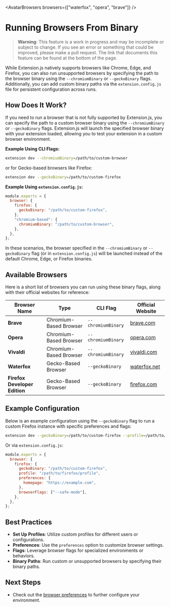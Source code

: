 
<AvatarBrowsers browsers={["waterfox", "opera", "brave"]} />

# Running Browsers From Binary

> **Warning**: This feature is a work in progress and may be incomplete or subject to change. If you see an error or something that could be improved, please make a pull request. The link that documents this feature can be found at the bottom of the page.

While Extension.js natively supports browsers like Chrome, Edge, and Firefox, you can also run unsupported browsers by specifying the path to the browser binary using the `--chromiumBinary` or `--geckoBinary` flags. Additionally, you can add custom binary paths via the `extension.config.js` file for persistent configuration across runs.

## How Does It Work?

If you need to run a browser that is not fully supported by Extension.js, you can specify the path to a custom browser binary using the `--chromiumBinary` or `--geckoBinary` flags. Extension.js will launch the specified browser binary with your extension loaded, allowing you to test your extension in a custom browser environment.

**Example Using CLI Flags:**

```bash
extension dev --chromiumBinary=/path/to/custom-browser
```

or for Gecko-based browsers like Firefox:

```bash
extension dev --geckoBinary=/path/to/custom-firefox
```

**Example Using `extension.config.js`:**

```js
module.exports = {
  browser: {
    firefox: {
      geckoBinary: "/path/to/custom-firefox",
    },
    "chromium-based": {
      chromiumBinary: "/path/to/custom-browser",
    },
  },
};
```

In these scenarios, the browser specified in the `--chromiumBinary` or `--geckoBinary` flag (or in `extension.config.js`) will be launched instead of the default Chrome, Edge, or Firefox binaries.

## Available Browsers

Here is a short list of browsers you can run using these binary flags, along with their official websites for reference:

| **Browser Name**              | **Type**               | **CLI Flag**       | **Official Website**                                      |
| ----------------------------- | ---------------------- | ------------------ | --------------------------------------------------------- |
| **Brave**                     | Chromium-Based Browser | `--chromiumBinary` | [brave.com](https://brave.com)                            |
| **Opera**                     | Chromium-Based Browser | `--chromiumBinary` | [opera.com](https://www.opera.com)                        |
| **Vivaldi**                   | Chromium-Based Browser | `--chromiumBinary` | [vivaldi.com](https://vivaldi.com)                        |
| **Waterfox**                  | Gecko-Based Browser    | `--geckoBinary`    | [waterfox.net](https://www.waterfox.net)                  |
| **Firefox Developer Edition** | Gecko-Based Browser    | `--geckoBinary`    | [firefox.com](https://www.mozilla.org/firefox/developer/) |

## Example Configuration

Below is an example configuration using the `--geckoBinary` flag to run a custom Firefox instance with specific preferences and flags:

```bash
extension dev --geckoBinary=/path/to/custom-firefox --profile=/path/to/firefox/profile
```

Or via `extension.config.js`:

```js
module.exports = {
  browser: {
    firefox: {
      geckoBinary: "/path/to/custom-firefox",
      profile: "/path/to/firefox/profile",
      preferences: {
        homepage: "https://example.com",
      },
      browserFlags: ["--safe-mode"],
    },
  },
};
```

## Best Practices

- **Set Up Profiles**: Utilize custom profiles for different users or configurations.
- **Preferences**: Use the `preferences` option to customize browser settings.
- **Flags**: Leverage browser flags for specialized environments or behaviors.
- **Binary Paths**: Run custom or unsupported browsers by specifying their binary paths.

## Next Steps

- Check out the [browser preferences](./preferences.mdx) to further configure your environment.
